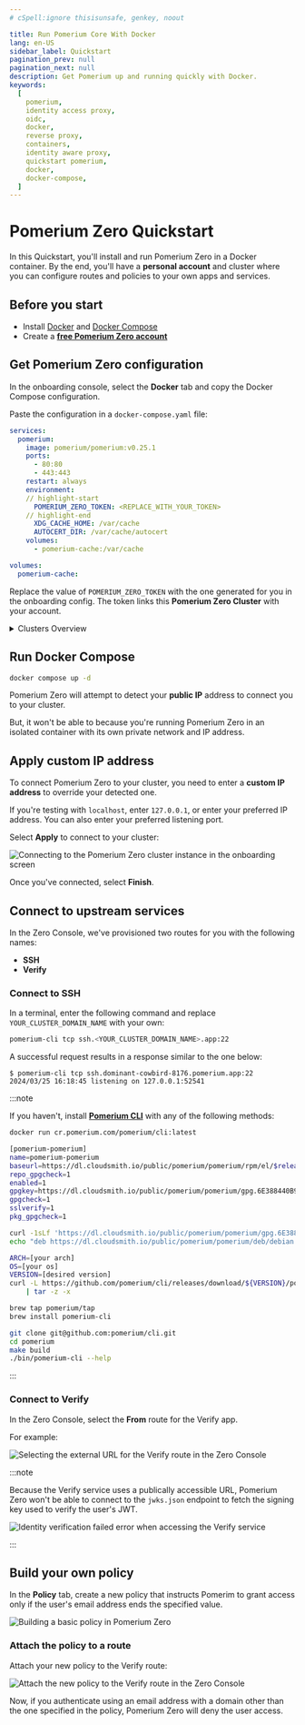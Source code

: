 ```yaml
---
# cSpell:ignore thisisunsafe, genkey, noout

title: Run Pomerium Core With Docker
lang: en-US
sidebar_label: Quickstart
pagination_prev: null
pagination_next: null
description: Get Pomerium up and running quickly with Docker.
keywords:
  [
    pomerium,
    identity access proxy,
    oidc,
    docker,
    reverse proxy,
    containers,
    identity aware proxy,
    quickstart pomerium,
    docker,
    docker-compose,
  ]
---
```



# Pomerium Zero Quickstart

In this Quickstart, you'll install and run Pomerium Zero in a Docker container. By the end, you'll have a **personal account** and cluster where you can configure routes and policies to your own apps and services.

## Before you start

- Install [Docker](https://docs.docker.com/install/) and [Docker Compose](https://docs.docker.com/compose/install/)
- Create a [**free Pomerium Zero account**](https://console.pomerium.app/create-account)

## Get Pomerium Zero configuration

In the onboarding console, select the **Docker** tab and copy the Docker Compose configuration.

Paste the configuration in a `docker-compose.yaml` file:

```yaml title="docker-compose.yaml"
services:
  pomerium:
    image: pomerium/pomerium:v0.25.1
    ports:
      - 80:80
      - 443:443
    restart: always
    environment:
    // highlight-start
      POMERIUM_ZERO_TOKEN: <REPLACE_WITH_YOUR_TOKEN>
    // highlight-end
      XDG_CACHE_HOME: /var/cache
      AUTOCERT_DIR: /var/cache/autocert
    volumes:
      - pomerium-cache:/var/cache

volumes:
  pomerium-cache:
```

Replace the value of `POMERIUM_ZERO_TOKEN` with the one generated for you in the onboarding config. The token links this **Pomerium Zero Cluster** with your account.

<details>
  <summary>Clusters Overview</summary>
  <div>Include high-level summary of Clusters concept in PZ. Link to Clusters documentation.</div>
</details>

## Run Docker Compose

```bash
docker compose up -d
```

Pomerium Zero will attempt to detect your **public IP** address to connect you to your cluster.

But, it won't be able to because you're running Pomerium Zero in an isolated container with its own private network and IP address.

## Apply custom IP address

To connect Pomerium Zero to your cluster, you need to enter a **custom IP address** to override your detected one.

If you're testing with `localhost`, enter `127.0.0.1`, or enter your preferred IP address. You can also enter your preferred listening port.

Select **Apply** to connect to your cluster:

![Connecting to the Pomerium Zero cluster instance in the onboarding screen](./img/quickstart/pz-quickstart-connection-ping.png)

Once you've connected, select **Finish**.

## Connect to upstream services

In the Zero Console, we've provisioned two routes for you with the following names:

- **SSH**
- **Verify**

### Connect to SSH

In a terminal, enter the following command and replace `YOUR_CLUSTER_DOMAIN_NAME` with your own:

```bash
pomerium-cli tcp ssh.<YOUR_CLUSTER_DOMAIN_NAME>.app:22
```

A successful request results in a response similar to the one below:

```shell-session
$ pomerium-cli tcp ssh.dominant-cowbird-8176.pomerium.app:22
2024/03/25 16:18:45 listening on 127.0.0.1:52541
```

:::note

If you haven't, install [**Pomerium CLI**](/docs/deploy/clients/pomerium-cli) with any of the following methods:

<Tabs>
<TabItem value="docker" label="Docker">

```bash
docker run cr.pomerium.com/pomerium/cli:latest
```

</TabItem>
<TabItem value="yum" label="Yum">

```bash
[pomerium-pomerium]
name=pomerium-pomerium
baseurl=https://dl.cloudsmith.io/public/pomerium/pomerium/rpm/el/$releasever/$basearch
repo_gpgcheck=1
enabled=1
gpgkey=https://dl.cloudsmith.io/public/pomerium/pomerium/gpg.6E388440B94E1407.key
gpgcheck=1
sslverify=1
pkg_gpgcheck=1
```

</TabItem>
<TabItem value="deb" label="Deb">

```bash
curl -1sLf 'https://dl.cloudsmith.io/public/pomerium/pomerium/gpg.6E388440B94E1407.key' | apt-key add -
echo "deb https://dl.cloudsmith.io/public/pomerium/pomerium/deb/debian buster main" > /etc/apt/sources.list.d/pomerium-pomerium.list
```

</TabItem>
<TabItem value="binaries" label="Binaries">

```bash
ARCH=[your arch]
OS=[your os]
VERSION=[desired version]
curl -L https://github.com/pomerium/cli/releases/download/${VERSION}/pomerium-cli-${OS}-${ARCH}.tar.gz \
    | tar -z -x
```

</TabItem>
<TabItem value="homebrew" label="Homebrew">

```bash
brew tap pomerium/tap
brew install pomerium-cli
```

</TabItem>
<TabItem value="source" label="Source">

```bash
git clone git@github.com:pomerium/cli.git
cd pomerium
make build
./bin/pomerium-cli --help
```

</TabItem>

</Tabs>

:::

### Connect to Verify

In the Zero Console, select the **From** route for the Verify app.

For example:

![Selecting the external URL for the Verify route in the Zero Console](./img/quickstart/pz-quickstart-verify-route.png)

:::note

Because the Verify service uses a publically accessible URL, Pomerium Zero won't be able to connect to the `jwks.json` endpoint to fetch the signing key used to verify the user's JWT.

![Identity verification failed error when accessing the Verify service](./img/quickstart/pz-identity-verification-failed.png)

:::


## Build your own policy

In the **Policy** tab, create a new policy that instructs Pomerim to grant access only if the user's email address ends the specified value.

![Building a basic policy in Pomerium Zero](./img/quickstart/pz-my-policy.png)

### Attach the policy to a route

Attach your new policy to the Verify route:

![Attach the new policy to the Verify route in the Zero Console](./img/quickstart/pz-attach-policy.png)

Now, if you authenticate using an email address with a domain other than the one specified in the policy, Pomerium Zero will deny the user access.


